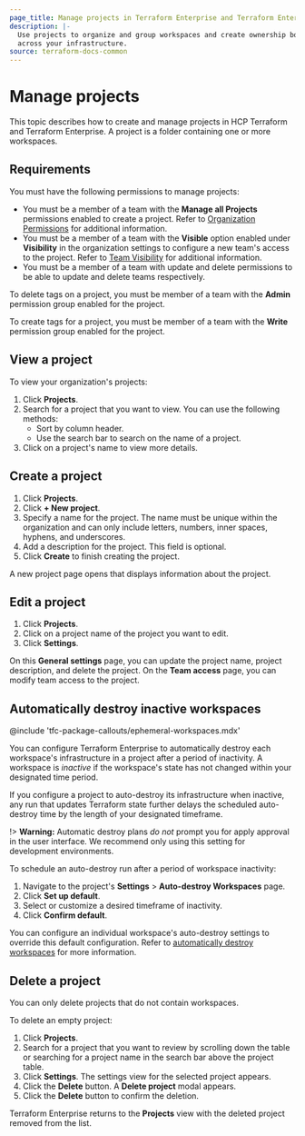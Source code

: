 ```yaml
---
page_title: Manage projects in Terraform Enterprise and Terraform Enterprise
description: |-
  Use projects to organize and group workspaces and create ownership boundaries
  across your infrastructure.
source: terraform-docs-common
---
```


# Manage projects

This topic describes how to create and manage projects in HCP Terraform and Terraform Enterprise. A project is a folder containing one or more workspaces.

## Requirements

You must have the following permissions to manage projects:

-   You must be a member of a team with the **Manage all Projects**  permissions enabled to create a project. Refer to [Organization Permissions](/terraform/enterprise/users-teams-organizations/permissions#organization-permissions) for additional information.
-   You must be a member of a team with the **Visible** option enabled under **Visibility** in the organization settings to configure a new team's access to the project. Refer to [Team Visibility](/terraform/enterprise/users-teams-organizations/teams/manage#team-visibility) for additional information.
-   You must be a member of a team with update and delete permissions to be able to update and delete teams respectively.

To delete tags on a project, you must be member of a team with the **Admin** permission group enabled for the project.

To create tags for a project, you must be member of a team with the **Write** permission group enabled for the project.

## View a project

To view your organization's projects:

1.  Click **Projects**.
2.  Search for a project that you want to view. You can use the following methods:
    -   Sort by column header.
    -   Use the search bar to search on the name of a project.
3.  Click on a project's name to view more details.

## Create a project

1.  Click **Projects**.
1.  Click **+ New project**.
1.  Specify a name for the project. The name must be unique within the organization and can only include letters, numbers, inner spaces, hyphens, and underscores.
1.  Add a description for the project. This field is optional.
1.  Click **Create** to finish creating the project.

A new project page opens that displays information about the project.

## Edit a project

1.  Click **Projects**.
2.  Click on a project name of the project you want to edit.
3.  Click **Settings**.

On this **General settings** page, you can update the project name, project
description, and delete the project. On the **Team access** page, you can modify
team access to the project.

## Automatically destroy inactive workspaces

<!-- BEGIN: TFC:only name:pnp-callout -->

@include 'tfc-package-callouts/ephemeral-workspaces.mdx'

<!-- END: TFC:only name:pnp-callout -->

You can configure Terraform Enterprise to automatically destroy each workspace's
infrastructure in a project after a period of inactivity. A workspace
is _inactive_ if the workspace's state has not changed within your designated
time period.

If you configure a project to auto-destroy its infrastructure when inactive, 
any run that updates Terraform state further delays the scheduled auto-destroy 
time by the length of your designated timeframe.

!> **Warning:** Automatic destroy plans _do not_ prompt you for apply approval in the user interface. We recommend only using this setting for development environments.

To schedule an auto-destroy run after a period of workspace inactivity:

1.  Navigate to the project's **Settings** > **Auto-destroy Workspaces** page.
2.  Click **Set up default**.
3.  Select or customize a desired timeframe of inactivity.
4.  Click **Confirm default**.

You can configure an individual workspace's auto-destroy settings to override
this default configuration. Refer to [automatically destroy workspaces](/terraform/enterprise/workspaces/settings/deletion#automatically-destroy) for more information.

## Delete a project

You can only delete projects that do not contain workspaces.

To delete an empty project:

1.  Click **Projects**.
2.  Search for a project that you want to review by scrolling down the table or
    searching for a project name in the search bar above the project table.
3.  Click **Settings**. The settings view for the selected project appears.
4.  Click the **Delete** button. A **Delete project** modal appears.
5.  Click the **Delete** button to confirm the deletion.

Terraform Enterprise returns to the **Projects** view with the deleted project
removed from the list.